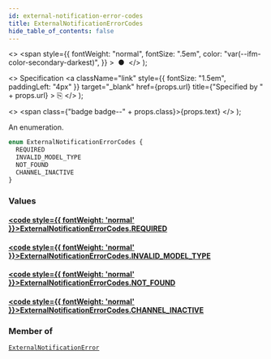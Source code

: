 ```yaml
---
id: external-notification-error-codes
title: ExternalNotificationErrorCodes
hide_table_of_contents: false
---
```


  <>
    <span
      style={{
        fontWeight: "normal",
        fontSize: ".5em",
        color: "var(--ifm-color-secondary-darkest)",
      }}
    >
      &nbsp;●&nbsp;
    </span>
  </>
);

  <>
    Specification
    <a
      className="link"
      style={{ fontSize: "1.5em", paddingLeft: "4px" }}
      target="\_blank"
      href={props.url}
      title={"Specified by " + props.url}
    >
      ⎘
    </a>
  </>
);

  <>
    <span class={"badge badge--" + props.class}>{props.text}</span>
  </>
);

An enumeration.

```graphql
enum ExternalNotificationErrorCodes {
  REQUIRED
  INVALID_MODEL_TYPE
  NOT_FOUND
  CHANNEL_INACTIVE
}
```

### Values

#### [<code style={{ fontWeight: 'normal' }}>ExternalNotificationErrorCodes.<b>REQUIRED</b></code>](#)

>

#### [<code style={{ fontWeight: 'normal' }}>ExternalNotificationErrorCodes.<b>INVALID_MODEL_TYPE</b></code>](#)

>

#### [<code style={{ fontWeight: 'normal' }}>ExternalNotificationErrorCodes.<b>NOT_FOUND</b></code>](#)

>

#### [<code style={{ fontWeight: 'normal' }}>ExternalNotificationErrorCodes.<b>CHANNEL_INACTIVE</b></code>](#)

>

### Member of

[`ExternalNotificationError`](../../../developer/api-reference/objects/external-notification-error) <Badge class="secondary" text="object"/>
